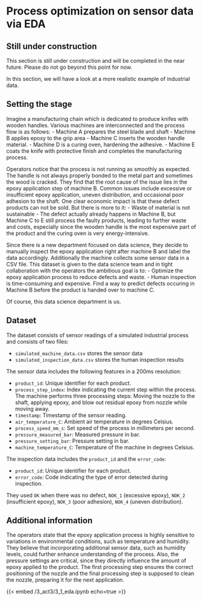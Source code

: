 # Process optimization on sensor data via EDA {#sec-act3-eda}

::: {.callout-caution}
## Still under construction

This section is still under construction and will be completed in the near future.
Please do not go beyond this point for now.
:::

In this section, we will have a look at a more realistic example of industrial data.

## Setting the stage
Imagine a manufacturing chain which is dedicated to produce knifes with wooden handles.
Various machines are interconnected and the process flow is as follows:
- Machine A prepares the steel blade and shaft
- Machine B applies epoxy to the grip area
- Machine C inserts the wooden handle material.
- Machine D is a curing oven, hardening the adhesive.
- Machine E coats the knife with protective finish and completes the manufacturing process.

Operators notice that the process is not running as smoothly as expected.
The handle is not always properly bonded to the metal part and sometimes the wood is cracked.
They find that the root cause of the issue lies in the epoxy application step of machine B.
Common issues include excessive or insufficient epoxy application, uneven distribution, and occasional poor adhesion to the shaft.
One clear economic impact is that these defect products can not be sold.
But there is more to it:
- Waste of material is not sustainable
- The defect actually already happens in Machine B, but Machine C to E still process the faulty products, leading to further waste and costs, especially since the wooden handle is the most expensive part of the product and the curing oven is very energy-intensive.

Since there is a new department focused on data science, they decide to manually inspect the epoxy application right after machine B and label the data accordingly.
Additionally the machine collects some sensor data in a CSV file.
This dataset is given to the data science team and in tight collaboration with the operators the ambitious goal is to:
- Optimize the epoxy application process to reduce defects and waste.
- Human inspection is time-consuming and expensive.
Find a way to predict defects occuring in Machine B before the product is handed over to machine C.

Of course, this data science department is us.

## Dataset
The dataset consists of sensor readings of a simulated industrial process and consists of two files:

- `simulated_machine_data.csv` stores the sensor data
- `simulated_inspection_data.csv` stores the human inspection results

The sensor data includes the following features in a 200ms resolution:

- `product_id`: Unique identifier for each product.
- `process_step_index`: Index indicating the current step within the process.
                        The machine performs three processing steps: Moving the nozzle to the shaft, applying epoxy, and blow out residual epoxy from nozzle while moving away.
- `timestamp`: Timestamp of the sensor reading.
- `air_temperature_C`: Ambient air temperature in degrees Celsius.
- `process_speed_mm_s`: Set speed of the process in millimeters per second.
- `pressure_measured_bar`: Measured pressure in bar.
- `pressure_setting_bar`: Pressure setting in bar.
- `machine_temperature_C`: Temperature of the machine in degrees Celsius.

The inspection data includes the `product_id` and the `error_code`:

- `product_id`: Unique identifier for each product.
- `error_code`: Code indicating the type of error detected during inspection.

They used `OK` when there was no defect, `NOK_1` (excessive epoxy), `NOK_2` (insufficient epoxy), `NOK_3` (poor adhesion), `NOK_4` (uneven distribution).

## Additional information
The operators state that the epoxy application process is highly sensitive to variations in environmental conditions, such as temperature and humidity.
They believe that incorporating additional sensor data, such as humidity levels, could further enhance understanding of the process.
Also, the pressure settings are critical, since they directly influence the amount of epoxy applied to the product.
The first processing step ensures the correct positioning of the nozzle and the final processing step is supposed to clean the nozzle, preparing it for the next application.



{{< embed /3_act3/3_1_eda.ipynb echo=true >}}

